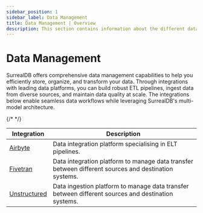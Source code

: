 ```yaml
---
sidebar_position: 1
sidebar_label: Data Management
title: Data Management | Overview
description: This section contains information about the different data management features of SurrealDB.
---
```



# Data Management

SurrealDB offers comprehensive data management capabilities to help you efficiently store, organize, and transform your data. Through integrations with leading data platforms, you can build robust ETL pipelines, ingest data from diverse sources, and maintain data quality at scale. The integrations below enable seamless data workflows while leveraging SurrealDB's multi-model architecture.

<style>{`
  td:first-child a { white-space: nowrap; word-break: keep-all; }
`}</style>

<table>
    <thead>
        <tr>
            <th>Integration</th>
            <th>Description</th>
        </tr>
    </thead>
    <tbody>
        {/* <tr>
            <td><a href="/docs/integrations/data-mangaement/airbyte">Airbyte</a></td>
            <td>Data integration platform specialising in ELT pipelines.</td>
        </tr> */}
        <tr>
            <td><a href="/docs/integrations/data-mangaement/fivetran">Fivetran</a></td>
            <td>Data integration platform to manage data transfer between different sources and destination systems.</td>
        </tr>
        <tr>
            <td><a href="/docs/integrations/data-mangaement/unstructured">Unstructured</a></td>
            <td>Data ingestion platform to manage data transfer between different sources and destination systems.</td>
        </tr>
    </tbody>
</table>